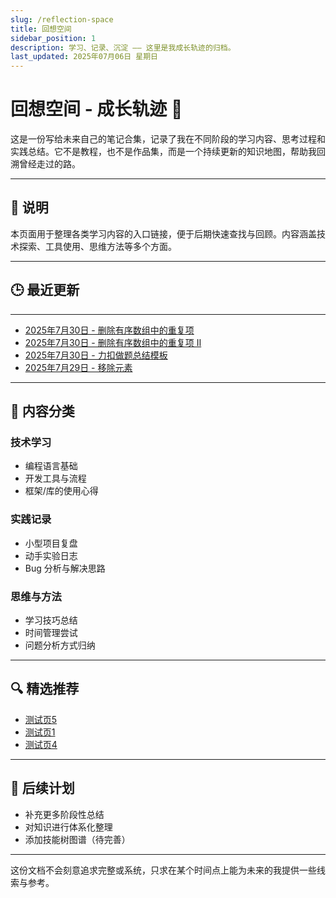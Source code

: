 ```yaml
---
slug: /reflection-space
title: 回想空间
sidebar_position: 1
description: 学习、记录、沉淀 —— 这里是我成长轨迹的归档。
last_updated: 2025年07月06日 星期日
---
```


# 回想空间 - 成长轨迹 🧭

这是一份写给未来自己的笔记合集，记录了我在不同阶段的学习内容、思考过程和实践总结。它不是教程，也不是作品集，而是一个持续更新的知识地图，帮助我回溯曾经走过的路。

---

## 📌 说明

本页面用于整理各类学习内容的入口链接，便于后期快速查找与回顾。内容涵盖技术探索、工具使用、思维方法等多个方面。

---

## 🕒 最近更新

---
- [2025年7月30日 - 删除有序数组中的重复项](/blog/LeetCode26)
- [2025年7月30日 - 删除有序数组中的重复项 Ⅱ](/blog/LeetCode80)
- [2025年7月30日 - 力扣做题总结模板](/blog/LeetCodeExample)
- [2025年7月29日 - 移除元素](/blog/LeetCode27)
---


## 📁 内容分类

### 技术学习

- 编程语言基础
- 开发工具与流程
- 框架/库的使用心得

### 实践记录

- 小型项目复盘
- 动手实验日志
- Bug 分析与解决思路

### 思维与方法

- 学习技巧总结
- 时间管理尝试
- 问题分析方式归纳

---

## 🔍 精选推荐

- [测试页5](./mydoc/testpage5)
- [测试页1](./mydoc/testpage1)
- [测试页4](./mydoc/testpage4)

---

## 📁 后续计划

- 补充更多阶段性总结
- 对知识进行体系化整理
- 添加技能树图谱（待完善）

---

这份文档不会刻意追求完整或系统，只求在某个时间点上能为未来的我提供一些线索与参考。